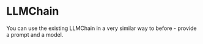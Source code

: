 # LLMChain

You can use the existing LLMChain in a very similar way to before - provide a prompt and a model.


<LLMChain/>
